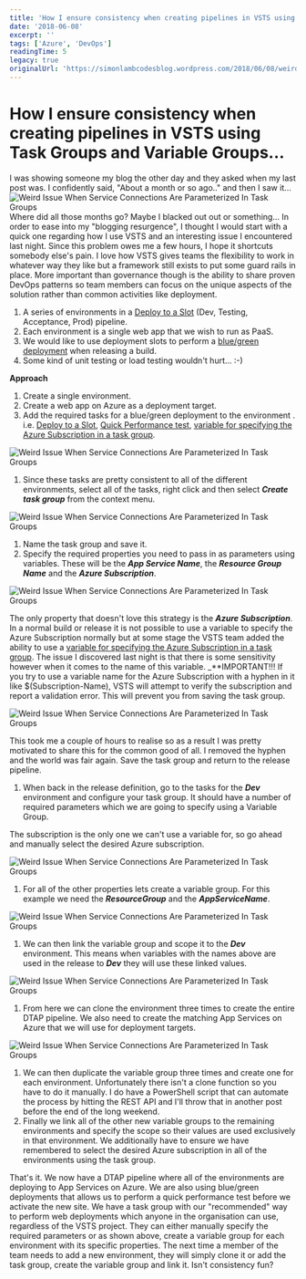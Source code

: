 ```yaml
---
title: 'How I ensure consistency when creating pipelines in VSTS using Task Groups and Variable Groups...'
date: '2018-06-08'
excerpt: ''
tags: ['Azure', 'DevOps']
readingTime: 5
legacy: true
originalUrl: 'https://simonlambcodesblog.wordpress.com/2018/06/08/weird-issue-when-service-connections-are-parameterized-in-task-groups/'
---
```


# How I ensure consistency when creating pipelines in VSTS using Task Groups and Variable Groups...

I was showing someone my blog the other day and they asked when my last post was. I confidently said, "About a month or so ago.." and then I saw it... ![Weird Issue When Service Connections Are Parameterized In Task Groups](/images/blog/weird-issue-when-service-connections-are-parameterized-in-task-groups-1758894649956.png) Where did all those months go? Maybe I blacked out out or something...
In order to ease into my "blogging resurgence", I thought I would start with a quick one regarding how I use VSTS and an interesting issue I encountered last night. Since this problem owes me a few hours, I hope it shortcuts somebody else's pain. I love how VSTS gives teams the flexibility to work in whatever way they like but a framework still exists to put some guard rails in place.
More important than governance though is the ability to share proven DevOps patterns so team members can focus on the unique aspects of the solution rather than common activities like deployment.

1.  A series of environments in a [Deploy to a Slot](https://en.wikipedia.org/wiki/Development,_testing,_acceptance_and_production) (Dev, Testing, Acceptance, Prod) pipeline.
2.  Each environment is a single web app that we wish to run as PaaS.
3.  We would like to use deployment slots to perform a [blue/green deployment](https://martinfowler.com/bliki/BlueGreenDeployment.html) when releasing a build.
4.  Some kind of unit testing or load testing wouldn't hurt... :-)

**Approach**

1.  Create a single environment.
2.  Create a web app on Azure as a deployment target.
3.  Add the required tasks for a blue/green deployment to the environment . i.e. [Deploy to a Slot](https://en.wikipedia.org/wiki/Development,_testing,_acceptance_and_production), [Quick Performance test](https://docs.microsoft.com/en-us/vsts/pipelines/tasks/test/cloud-based-web-performance-test?view=vsts), [variable for specifying the Azure Subscription in a task group](https://docs.microsoft.com/en-us/vsts/pipelines/tasks/deploy/azure-app-service-manage?view=vsts).

![Weird Issue When Service Connections Are Parameterized In Task Groups](/images/blog/weird-issue-when-service-connections-are-parameterized-in-task-groups-1758894650321.png)

1.  Since these tasks are pretty consistent to all of the different environments, select all of the tasks, right click and then select _**Create task group**_ from the context menu.

![Weird Issue When Service Connections Are Parameterized In Task Groups](/images/blog/weird-issue-when-service-connections-are-parameterized-in-task-groups-1758894650468.png)

1.  Name the task group and save it.
2.  Specify the required properties you need to pass in as parameters using variables. These will be the _**App Service Name**_, the _**Resource Group Name**_ and the **_Azure Subscription_**.

![Weird Issue When Service Connections Are Parameterized In Task Groups](/images/blog/weird-issue-when-service-connections-are-parameterized-in-task-groups-1758894650848.png)

The only property that doesn't love this strategy is the _**Azure Subscription**_. In a normal build or release it is not possible to use a variable to specify the Azure Subscription normally but at some stage the VSTS team added the ability to use a [variable for specifying the Azure Subscription in a task group](https://docs.microsoft.com/en-us/vsts/pipelines/tasks/deploy/azure-app-service-manage?view=vsts). The issue I discovered last night is that there is some sensitivity however when it comes to the name of this variable. \_\*\*IMPORTANT!!! If you try to use a variable name for the Azure Subscription with a hyphen in it like $(Subscription-Name), VSTS will attempt to verify the subscription and report a validation error.
This will prevent you from saving the task group.

![Weird Issue When Service Connections Are Parameterized In Task Groups](/images/blog/weird-issue-when-service-connections-are-parameterized-in-task-groups-1758894650997.png)

This took me a couple of hours to realise so as a result I was pretty motivated to share this for the common good of all. I removed the hyphen and the world was fair again. Save the task group and return to the release pipeline.

1.  When back in the release definition, go to the tasks for the _**Dev**_ environment and configure your task group. It should have a number of required parameters which we are going to specify using a Variable Group.

The subscription is the only one we can't use a variable for, so go ahead and manually select the desired Azure subscription.

![Weird Issue When Service Connections Are Parameterized In Task Groups](/images/blog/weird-issue-when-service-connections-are-parameterized-in-task-groups-1758894651327.png)

1.  For all of the other properties lets create a variable group. For this example we need the _**ResourceGroup**_ and the _**AppServiceName**_.

![Weird Issue When Service Connections Are Parameterized In Task Groups](/images/blog/weird-issue-when-service-connections-are-parameterized-in-task-groups-1758894651638.png)

1.  We can then link the variable group and scope it to the _**Dev**_ environment. This means when variables with the names above are used in the release to _**Dev**_ they will use these linked values.

![Weird Issue When Service Connections Are Parameterized In Task Groups](/images/blog/weird-issue-when-service-connections-are-parameterized-in-task-groups-1758894651960.png)

1.  From here we can clone the environment three times to create the entire DTAP pipeline. We also need to create the matching App Services on Azure that we will use for deployment targets.

![Weird Issue When Service Connections Are Parameterized In Task Groups](/images/blog/weird-issue-when-service-connections-are-parameterized-in-task-groups-1758894652261.png)

1.  We can then duplicate the variable group three times and create one for each environment. Unfortunately there isn't a clone function so you have to do it manually. I do have a PowerShell script that can automate the process by hitting the REST API and I'll throw that in another post before the end of the long weekend.
2.  Finally we link all of the other new variable groups to the remaining environments and specify the scope so their values are used exclusively in that environment. We additionally have to ensure we have remembered to select the desired Azure subscription in all of the environments using the task group.

That's it. We now have a DTAP pipeline where all of the environments are deploying to App Services on Azure. We are also using blue/green deployments that allows us to perform a quick performance test before we activate the new site. We have a task group with our "recommended" way to perform web deployments which anyone in the organisation can use, regardless of the VSTS project.
They can either manually specify the required parameters or as shown above, create a variable group for each environment with its specific properties. The next time a member of the team needs to add a new environment, they will simply clone it or add the task group, create the variable group and link it. Isn't consistency fun?
